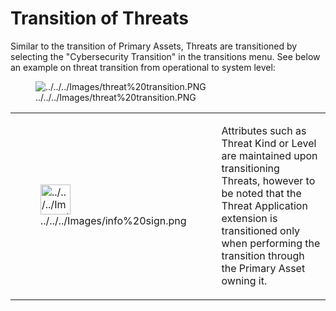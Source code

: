 <!--
	Copyright (c) 2021 THALES GLOBAL SERVICES.
	
	This program and the accompanying materials are made available under the
	terms of the Eclipse Public License 2.0 which is available at
	http://www.eclipse.org/legal/epl-2.0
	
	SPDX-License-Identifier: EPL-2.0
	
	Contributors:
	   Thales - initial API and implementation
-->

= Transition of Threats =


Similar to the transition of Primary Assets, Threats are transitioned by selecting the "Cybersecurity Transition" in the transitions menu. See below an example on threat transition from operational to system level:


[[Image:../../../Images/threat%20transition.PNG]]



{| border="1"
|-
| 
[[Image:../../../Images/info%20sign.png|48x48px]]


| 
Attributes such as Threat Kind or Level are maintained upon transitioning Threats, however to be noted that the Threat Application extension is transitioned only when performing the transition through the Primary Asset owning it.

|}

